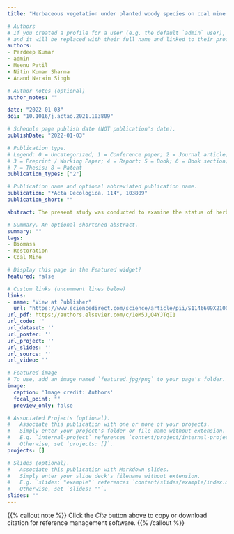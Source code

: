 ```yaml
---
title: "Herbaceous vegetation under planted woody species on coal mine spoil acts as a source of organic matter"

# Authors
# If you created a profile for a user (e.g. the default `admin` user), write the username (folder name) here 
# and it will be replaced with their full name and linked to their profile.
authors:
- Pardeep Kumar
- admin
- Meenu Patil
- Nitin Kumar Sharma
- Anand Narain Singh

# Author notes (optional)
author_notes: ""

date: "2022-01-03"
doi: "10.1016/j.actao.2021.103809"

# Schedule page publish date (NOT publication's date).
publishDate: "2022-01-03"

# Publication type.
# Legend: 0 = Uncategorized; 1 = Conference paper; 2 = Journal article;
# 3 = Preprint / Working Paper; 4 = Report; 5 = Book; 6 = Book section;
# 7 = Thesis; 8 = Patent
publication_types: ["2"]

# Publication name and optional abbreviated publication name.
publication: "*Acta Oecologica, 114*, 103809"
publication_short: ""

abstract: The present study was conducted to examine the status of herbaceous biomass development under rehabilitated coal mine spoil by establishing indigenous woody species in India's northern dry tropical region. Since mining activities for coal and minerals are prime industrial activities in this region; therefore, through these activities, a significant size of dry tropical forest ecosystems is destroying at unprecedented rates. Thus, the primary objective of the present study was to understand the influence of planted woody species on herbaceous biomass development. Estimation of herbaceous biomass was accomplished once in 1995 and 2007 under plantation stand of four native woody species. Among planted woody species, maximum herbaceous biomass was quantified at the 5th-year stand of *Tectona grandis* and lowest at the 17th-year stand of *Dendrocalamus strictus*. Family Poaceae contributed the maximum in herbaceous biomass production across all plantation stands. A declining trend was observed in herbaceous biomass production as the age of plantation stand increases, reflecting the impact of stand characteristics such as woody species basal cover and canopy cover on herbaceous vegetation development. Herbaceous biomass was positively correlated with species diversity at both ages of plantation stands, emphasising the facilitative role of species for organic matter build-up in disturbed habitats. However, increased competition between herbaceous species for space, nutrients and decreased penetration of light through the closed canopy of planted woody trees significantly influences herbaceous diversity under plantation stand.

# Summary. An optional shortened abstract.
summary: ""
tags:
- Biomass
- Restoration
- Coal Mine

# Display this page in the Featured widget?
featured: false

# Custom links (uncomment lines below)
links:
- name: "View at Publisher"
  url: "https://www.sciencedirect.com/science/article/pii/S1146609X21001089"
url_pdf: https://authors.elsevier.com/c/1eM5J,Q4YJTqI1
url_code: ''
url_dataset: ''
url_poster: ''
url_project: ''
url_slides: ''
url_source: ''
url_video: ''

# Featured image
# To use, add an image named `featured.jpg/png` to your page's folder. 
image:
  caption: 'Image credit: Authors' 
  focal_point: ""
  preview_only: false

# Associated Projects (optional).
#   Associate this publication with one or more of your projects.
#   Simply enter your project's folder or file name without extension.
#   E.g. `internal-project` references `content/project/internal-project/index.md`.
#   Otherwise, set `projects: []`.
projects: []

# Slides (optional).
#   Associate this publication with Markdown slides.
#   Simply enter your slide deck's filename without extension.
#   E.g. `slides: "example"` references `content/slides/example/index.md`.
#   Otherwise, set `slides: ""`.
slides: ""
---
```


{{% callout note %}}
Click the *Cite* button above to copy or download citation for reference management software.
{{% /callout %}}
